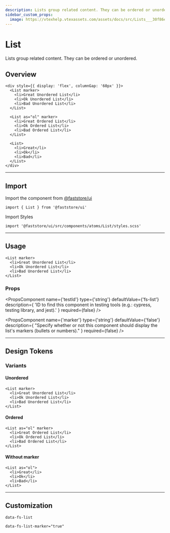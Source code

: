 ```yaml
---
description: Lists group related content. They can be ordered or unordered.
sidebar_custom_props:
  image: https://vtexhelp.vtexassets.com/assets/docs/src/Lists___30f86e23fa668d02441cd1173fc000a9.png
---
```



# List

Lists group related content. They can be ordered or unordered.

## Overview

```tsx live
<div style={{ display: 'flex', columnGap: '60px' }}>
  <List marker>
    <li>Great Unordered List</li>
    <li>Ok Unordered List</li>
    <li>Bad Unordered List</li>
  </List>

  <List as="ol" marker>
    <li>Great Ordered List</li>
    <li>Ok Ordered List</li>
    <li>Bad Ordered List</li>
  </List>

  <List>
    <li>Great</li>
    <li>Ok</li>
    <li>Bad</li>
  </List>
</div>
```

---

## Import

Import the component from <a href="https://www.faststore.dev/reference/ui/get-started-faststore-ui">@faststore/ui</a>

```tsx
import { List } from '@faststore/ui'
```

Import Styles

```tsx
import '@faststore/ui/src/components/atoms/List/styles.scss'
```

---

## Usage

```tsx live
<List marker>
  <li>Great Unordered List</li>
  <li>Ok Unordered List</li>
  <li>Bad Unordered List</li>
</List>
```

### Props

<PropsComponent
  name={'testId'}
  type={'string'}
  defaultValue={'fs-list'}
  description={
    'ID to find this component in testing tools (e.g.: cypress, testing library, and jest).'
  }
  required={false}
/>

<PropsComponent
  name={'marker'}
  type={'string'}
  defaultValue={'false'}
  description={
    "Specify whether or not this component should display the list's markers (bullets or numbers)."
  }
  required={false}
/>

---

## Design Tokens

<TokenTable>
  <TokenRow token="--fs-list-style-unordered" value="initial" />
  <TokenRow token="--fs-list-style-ordered" value="decimal" />
  <TokenRow token="--fs-list-row-gap" value="0" />
</TokenTable>

### Variants

#### Unordered

```tsx live
<List marker>
  <li>Great Unordered List</li>
  <li>Ok Unordered List</li>
  <li>Bad Unordered List</li>
</List>
```

#### Ordered

```tsx live
<List as="ol" marker>
  <li>Great Ordered List</li>
  <li>Ok Ordered List</li>
  <li>Bad Ordered List</li>
</List>
```

#### Without marker

```tsx live
<List as="ol">
  <li>Great</li>
  <li>Ok</li>
  <li>Bad</li>
</List>
```

---

## Customization

`data-fs-list`

`data-fs-list-marker="true"`
